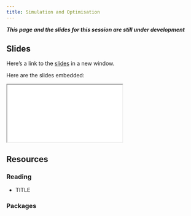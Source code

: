 ```yaml
---
title: Simulation and Optimisation
---
```


***This page and the slides for this session are still under development***

## Slides

Here's a link to the [slides](/slides/01-foundations/04-sim-optim/index.qmd){target="_blank"} in a new window. 

Here are the slides embedded:

<iframe class="slide-deck ar3x2" src="/slides/01-foundations/04-sim-optim/index.html" title="Simulation and Optimisation slides">
</iframe>

## Resources

### Reading

- TITLE

  <LINK>


### Packages
